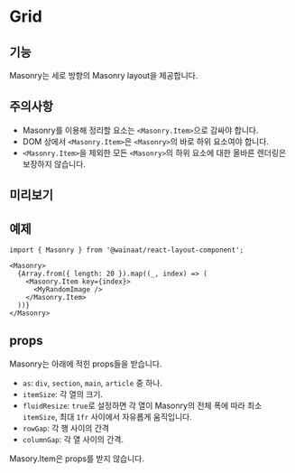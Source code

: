 
<Meta of={MasonryStory} />

# Grid

## 기능

Masonry는 세로 방향의 Masonry layout을 제공합니다.

## 주의사항

- Masonry를 이용해 정리할 요소는 `<Masonry.Item>`으로 감싸야 합니다.
- DOM 상에서 `<Masonry.Item>`은 `<Masonry>`의 바로 하위 요소여야 합니다.
- `<Masonry.Item>`을 제외한 모든 `<Masonry>`의 하위 요소에 대한 올바른 렌더링은 보장하지 않습니다.

## 미리보기

<div style={{ height: '400px', overflow: 'auto' }}>
  <Canvas of={MasonryStory.ImagesExample} />
</div>

## 예제

```tsx
import { Masonry } from '@wainaat/react-layout-component';

<Masonry>
  {Array.from({ length: 20 }).map((_, index) => (
    <Masonry.Item key={index}>
      <MyRandomImage />
    </Masonry.Item>
  ))}
</Masonry>
```

## props

Masonry는 아래에 적힌 props들을 받습니다.
- `as`: `div`, `section`, `main`, `article` 중 하나.
- `itemSize`: 각 열의 크기.
- `fluidResize`: `true`로 설정하면 각 열이 Masonry의 전체 폭에 따라 최소 `itemSize`, 최대 `1fr` 사이에서 자유롭게 움직입니다.
- `rowGap`: 각 행 사이의 간격
- `columnGap`: 각 열 사이의 간격.

Masory.Item은 props를 받지 않습니다.

<Controls of={MasonryStory.ImagesExample} />
